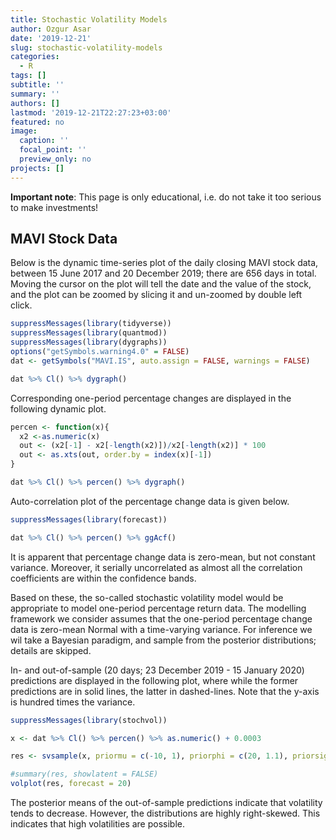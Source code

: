 ```yaml
---
title: Stochastic Volatility Models
author: Ozgur Asar
date: '2019-12-21'
slug: stochastic-volatility-models
categories:
  - R
tags: []
subtitle: ''
summary: ''
authors: []
lastmod: '2019-12-21T22:27:23+03:00'
featured: no
image:
  caption: ''
  focal_point: ''
  preview_only: no
projects: []
---
```


**Important note**: This page is only educational, i.e. do not 
take it too serious to make investments!

## MAVI Stock Data 

Below is the dynamic time-series plot of 
the daily closing MAVI stock data, between 15 June 2017 
and 20 December 2019; there are 656 days in total. 
Moving the cursor 
on the plot will tell the date and the 
value of the stock, and the plot can be zoomed 
by slicing it and un-zoomed by double left click.

\vspace{5in}

```r
suppressMessages(library(tidyverse))
suppressMessages(library(quantmod))
suppressMessages(library(dygraphs))
options("getSymbols.warning4.0" = FALSE)
dat <- getSymbols("MAVI.IS", auto.assign = FALSE, warnings = FALSE)

dat %>% Cl() %>% dygraph()
```




Corresponding one-period percentage changes 
are displayed in the following dynamic plot. 


```r
percen <- function(x){
  x2 <-as.numeric(x)
  out <- (x2[-1] - x2[-length(x2)])/x2[-length(x2)] * 100
  out <- as.xts(out, order.by = index(x)[-1])
}

dat %>% Cl() %>% percen() %>% dygraph()
```


Auto-correlation plot of the percentage change data 
is given below.


```r
suppressMessages(library(forecast))

dat %>% Cl() %>% percen() %>% ggAcf()
```


It is apparent that percentage change data is 
zero-mean, but not constant variance. 
Moreover, it serially uncorrelated as 
almost all the correlation coefficients 
are within the confidence bands. 

Based on these, the so-called stochastic 
volatility model would be appropriate to 
model one-period percentage return data. 
The modelling framework we consider assumes 
that the one-period percentage change data 
is zero-mean Normal with a time-varying variance. 
For inference we wil take a Bayesian paradigm, 
and sample from the posterior distributions; 
details are skipped.

In- and out-of-sample (20 days; 23 December 2019 - 15 January 2020) 
predictions are displayed in the following plot, 
where while the former predictions are in solid 
lines, the latter in dashed-lines. Note that 
the y-axis is hundred times the variance. 

```r
suppressMessages(library(stochvol))

x <- dat %>% Cl() %>% percen() %>% as.numeric() + 0.0003

res <- svsample(x, priormu = c(-10, 1), priorphi = c(20, 1.1), priorsigma = 0.1)

#summary(res, showlatent = FALSE)
volplot(res, forecast = 20)
```

The posterior means of the out-of-sample 
predictions indicate that volatility tends 
to decrease. However, the distributions are 
highly right-skewed. This indicates that 
high volatilities are possible. 
